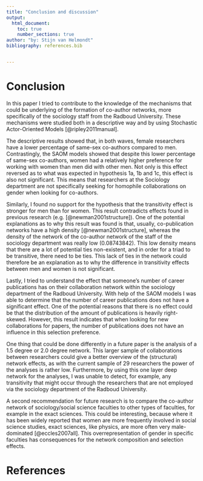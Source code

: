 ```yaml
---
title: "Conclusion and discussion"
output:
  html_document:
    toc: true
    number_sections: true
author: "by: Stijn van Helmondt"
bibliography: references.bib


---
```


# Conclusion

In this paper I tried to contribute to the knowledge of the mechanisms that could be underlying of the formation of co-author networks, more specifically of the sociology staff from the Radboud University. These mechanisms were studied both in a descriptive way and by using Stochastic Actor-Oriented Models [@ripley2011manual]. 

The descriptive results showed that, in both waves, female researchers have a lower percentage of same-sex co-authors compared to men. Contrastingly, the SAOM models showed that despite this lower percentage of same-sex co-authors, women had a relatively higher preference for working with women than men did with other men. Not only is this effect reversed as to what was expected in hypothesis 1a, 1b and 1c, this effect is also not significant. This means that researchers at the Sociology department are not specifically seeking for homophile collaborations on gender when looking for co-authors. 

Similarly, I found no support for the hypothesis that the transitivity effect is stronger for men than for women. This result contradicts effects found in previous research (e.g. [@newman2001structure]). One of the potential explanations as to why this result was found is that, usually, co-publication networks have a high density [@newman2001structure], whereas the density of the network of the co-author network of the staff of the sociology department was really low (0.08743842). This low density means that there are a lot of potential ties non-existent, and in order for a triad to be transitive, there need to be ties. This lack of ties in the network could therefore be an explanation as to why the difference in transitivity effects between men and women is not significant. 

Lastly, I tried to understand the effect that someone's number of career publications has on their collaboration network within the sociology department of the Radboud University. With help of the SAOM models I was able to determine that the number of career publications does not have a significant effect. One of the potential reasons that there is no effect could be that the distribution of the amount of publications is heavily right-skewed. However, this result indicates that when looking for new collaborations for papers, the number of publications does not have an influence in this selection preference. 

One thing that could be done differently in a future paper is the analysis of a 1.5 degree or 2.0 degree network. This larger sample of collaborations between researchers could give a better overview of the (structural) network effects, as with the current sample of 29 researchers the power of the analyses is rather low. Furthermore, by using this one layer deep network for the analyses, I was unable to detect, for example, any transitivity that might occur through the researchers that are not employed via the sociology department of the Radboud University. 

A second recommendation for future research is to compare the co-author network of sociology/social science faculties to other types of faculties, for example in the exact sciences. This could be interesting, because where it has been widely reported that women are more frequently involved in social science studies, exact sciences, like physics, are more often very male-dominated [@eccles2007all]. This overrepresentation of gender in specific faculties has consequences for the network composition and selection effects.

# References
